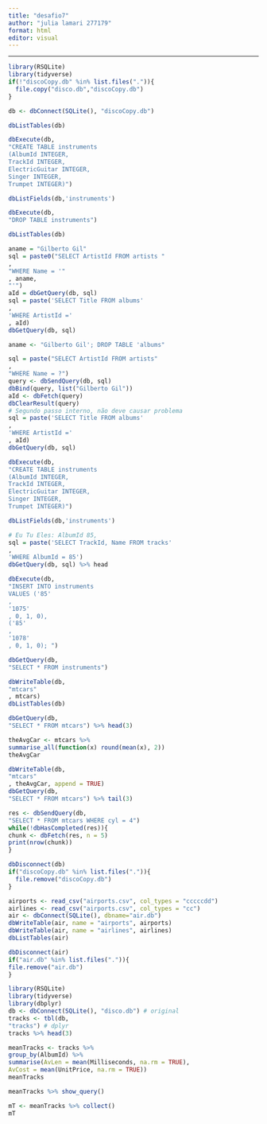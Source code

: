 ---
title: "desafio7"
author: "julia lamari 277179"
format: html
editor: visual
---

------------------------------------------------------------------------

```{r}
library(RSQLite)
library(tidyverse)
if(!"discoCopy.db" %in% list.files(".")){
  file.copy("disco.db","discoCopy.db")
}
```

```{r}
db <- dbConnect(SQLite(), "discoCopy.db")
```

```{r}
dbListTables(db)
```

```{r}
dbExecute(db,
"CREATE TABLE instruments
(AlbumId INTEGER,
TrackId INTEGER,
ElectricGuitar INTEGER,
Singer INTEGER,
Trumpet INTEGER)")

```

```{r}
dbListFields(db,'instruments')
```

```{r}
dbExecute(db,
"DROP TABLE instruments")
```

```{r}
dbListTables(db)
```

```{r}
aname = "Gilberto Gil"
sql = paste0("SELECT ArtistId FROM artists "
,
"WHERE Name = '"
, aname,
"'")
aId = dbGetQuery(db, sql)
sql = paste('SELECT Title FROM albums'
,
'WHERE ArtistId ='
, aId)
dbGetQuery(db, sql)
```

```{r}
aname <- "Gilberto Gil'; DROP TABLE 'albums"

```

```{r}
sql = paste("SELECT ArtistId FROM artists"
,
"WHERE Name = ?")
query <- dbSendQuery(db, sql)
dbBind(query, list("Gilberto Gil"))
aId <- dbFetch(query)
dbClearResult(query)
# Segundo passo interno, não deve causar problema
sql = paste('SELECT Title FROM albums'
,
'WHERE ArtistId ='
, aId)
dbGetQuery(db, sql)
```

```{r}
dbExecute(db,
"CREATE TABLE instruments
(AlbumId INTEGER,
TrackId INTEGER,
ElectricGuitar INTEGER,
Singer INTEGER,
Trumpet INTEGER)")

dbListFields(db,'instruments')
```

```{r}
# Eu Tu Eles: AlbumId 85,
sql = paste('SELECT TrackId, Name FROM tracks'
,
'WHERE AlbumId = 85')
dbGetQuery(db, sql) %>% head
```

```{r}
dbExecute(db,
"INSERT INTO instruments
VALUES ('85'
,
'1075'
, 0, 1, 0),
('85'
,
'1078'
, 0, 1, 0); ")
```

```{r}
dbGetQuery(db,
"SELECT * FROM instruments")
```

```{r}
dbWriteTable(db,
"mtcars"
, mtcars)
dbListTables(db)

```

```{r}
dbGetQuery(db,
"SELECT * FROM mtcars") %>% head(3)
```

```{r}
theAvgCar <- mtcars %>%
summarise_all(function(x) round(mean(x), 2))
theAvgCar
```

```{r}
dbWriteTable(db,
"mtcars"
, theAvgCar, append = TRUE)
dbGetQuery(db,
"SELECT * FROM mtcars") %>% tail(3)

```

```{r}
res <- dbSendQuery(db,
"SELECT * FROM mtcars WHERE cyl = 4")
while(!dbHasCompleted(res)){
chunk <- dbFetch(res, n = 5)
print(nrow(chunk))
}

```

```{r}
dbDisconnect(db)
if("discoCopy.db" %in% list.files(".")){
  file.remove("discoCopy.db")
}

```

```{r}
airports <- read_csv("airports.csv", col_types = "cccccdd")
airlines <- read_csv("airports.csv", col_types = "cc")
air <- dbConnect(SQLite(), dbname="air.db")
dbWriteTable(air, name = "airports", airports)
dbWriteTable(air, name = "airlines", airlines)
dbListTables(air)
```

```{r}
dbDisconnect(air)
if("air.db" %in% list.files(".")){
file.remove("air.db")
}
```

```{r}
library(RSQLite)
library(tidyverse)
library(dbplyr)
db <- dbConnect(SQLite(), "disco.db") # original
tracks <- tbl(db,
"tracks") # dplyr
tracks %>% head(3)

```

```{r}
meanTracks <- tracks %>%
group_by(AlbumId) %>%
summarise(AvLen = mean(Milliseconds, na.rm = TRUE),
AvCost = mean(UnitPrice, na.rm = TRUE))
meanTracks
```

```{r}
meanTracks %>% show_query()

```

```{r}
mT <- meanTracks %>% collect()
mT
```
